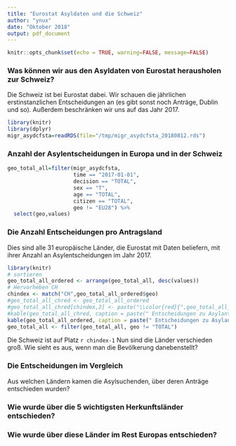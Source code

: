 ```yaml
---
title: "Eurostat Asyldaten und die Schweiz" 
author: "ynux"
date: "Oktober 2018"
output: pdf_document
---
```


```r
knitr::opts_chunk$set(echo = TRUE, warning=FALSE, message=FALSE)
```

### Was können wir aus den Asyldaten von Eurostat herausholen zur Schweiz?

Die Schweiz ist bei Eurostat dabei.
Wir schauen die jährlichen erstinstanzlichen Entscheidungen an (es gibt sonst noch Anträge, Dublin und so). Außerdem beschränken wir uns auf das Jahr 2017. 
```r
library(knitr)
library(dplyr)
migr_asydcfsta=readRDS(file="/tmp/migr_asydcfsta_20180812.rds")
```

### Anzahl der Asylentscheidungen in Europa und in der Schweiz

```r
geo_total_all=filter(migr_asydcfsta, 
                     time == "2017-01-01", 
                     decision == "TOTAL", 
                     sex == "T", 
                     age == "TOTAL", 
                     citizen == "TOTAL", 
                     geo != "EU28") %>% 
  select(geo,values) 
```

### Die Anzahl Entscheidungen pro Antragsland

Dies sind alle 31 europäische Länder, die Eurostat mit Daten beliefern, mit ihrer Anzahl an Asylentscheidungen im Jahr 2017.
    
```r
library(knitr)
# sortieren
geo_total_all_ordered <- arrange(geo_total_all, desc(values))
# Hervorheben CH
chindex <- match("CH",geo_total_all_ordered$geo) 
#geo_total_all_chred <- geo_total_all_ordered
#geo_total_all_chred[chindex,2] <- paste("\\color{red}{",geo_total_all_ordered$values[chindex],"}")
#kable(geo_total_all_chred, caption = paste(" Entscheidungen zu Asylanträgen im Jahr 2017" ), "latex", escape = F)
kable(geo_total_all_ordered, caption = paste(" Entscheidungen zu Asylanträgen im Jahr 2017" ))
geo_total_all <- filter(geo_total_all, geo != "TOTAL")
```


Die Schweiz ist auf Platz `r chindex-1` Nun sind die Länder verschieden groß. Wie sieht es aus, wenn man die Bevölkerung danebenstellt?

### Die Entscheidungen im Vergleich
Aus welchen Ländern kamen die Asylsuchenden, über deren Anträge entschieden wurden?

### Wie wurde über die 5 wichtigsten Herkunftsländer entschieden?

### Wie wurde über diese Länder im Rest Europas entschieden?